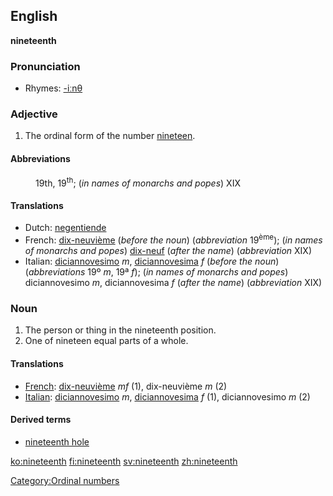==English==
'''nineteenth'''

===Pronunciation===
*Rhymes: [[Rhymes:English:-iːnθ|-iːnθ]]

===Adjective===

# The ordinal form of the number [[nineteen]].

====Abbreviations====
:19th, 19<sup>th</sup>; (''in names of monarchs and popes'') XIX

====Translations====
{{top}}
*Dutch: [[negentiende]]
*French: [[dix-neuvième]] (''before the noun'') (''abbreviation'' 19<sup>ème</sup>); (''in names of monarchs and popes'') [[dix-neuf]] (''after the name'') (''abbreviation'' XIX)
*Italian: [[diciannovesimo]] ''m'', [[diciannovesima]] ''f'' (''before the noun'') (''abbreviations'' 19º ''m'', 19ª ''f''); (''in names of monarchs and popes'') diciannovesimo ''m'', diciannovesima ''f'' (''after the name'') (''abbreviation'' XIX)
{{mid}}
{{bottom}}

===Noun===

#The person or thing in the nineteenth position.
#One of nineteen equal parts of a whole.

====Translations====

*[[French]]: [[dix-neuvième]] ''mf'' (1), dix-neuvième ''m'' (2)
*[[Italian]]: [[diciannovesimo]] ''m'', [[diciannovesima]] ''f'' (1), diciannovesimo ''m'' (2)

====Derived terms====
*[[nineteenth hole]]

[[Category:Ordinal numbers]]

[[ko:nineteenth]]
[[fi:nineteenth]]
[[sv:nineteenth]]
[[zh:nineteenth]]